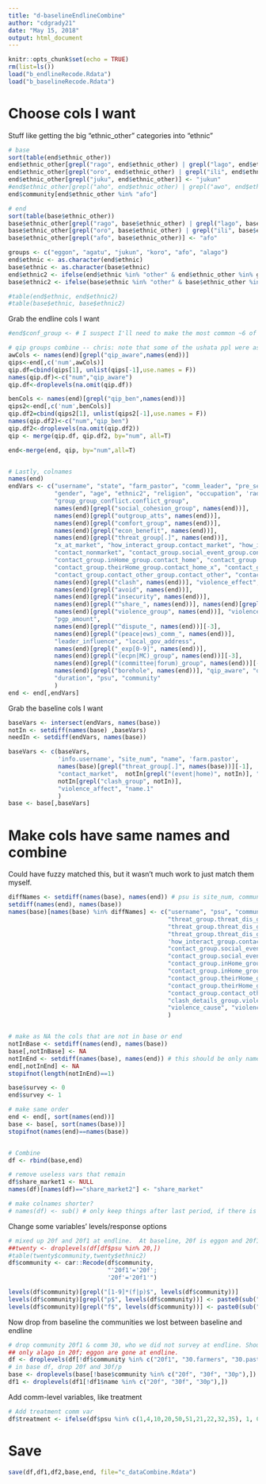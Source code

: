 ```yaml
---
title: "d-baselineEndlineCombine"
author: "cdgrady21"
date: "May 15, 2018"
output: html_document
---
```


```r
knitr::opts_chunk$set(echo = TRUE)
rm(list=ls())
load("b_endlineRecode.Rdata")
load("b_baselineRecode.Rdata")
```

# Choose cols I want

Stuff like getting the big "ethnic_other" categories into "ethnic"

```r
# base
sort(table(end$ethnic_other))
end$ethnic_other[grepl("rago", end$ethnic_other) | grepl("lago", end$ethnic_other)] <- "alago"
end$ethnic_other[grepl("oro", end$ethnic_other) | grepl("ili", end$ethnic_other)] <- "koro"
end$ethnic_other[grepl("juku", end$ethnic_other)] <- "jukun"
#end$ethnic_other[grepl("aho", end$ethnic_other) | grepl("awo", end$ethnic_other)] <- "afo" # cannot be sure these are afo and not awori people (yoruba tribe) or something
end$community[end$ethnic_other %in% "afo"]

# end
sort(table(base$ethnic_other))
base$ethnic_other[grepl("rago", base$ethnic_other) | grepl("lago", base$ethnic_other)] <- "alago"
base$ethnic_other[grepl("oro", base$ethnic_other) | grepl("ili", base$ethnic_other)] <- "koro"
base$ethnic_other[grepl("afo", base$ethnic_other)] <- "afo"

groups <- c("eggon", "agatu", "jukun", "koro", "afo", "alago")
end$ethnic <- as.character(end$ethnic)
base$ethnic <- as.character(base$ethnic)
end$ethnic2 <- ifelse(end$ethnic %in% "other" & end$ethnic_other %in% groups, as.character(end$ethnic_other), end$ethnic)
base$ethnic2 <- ifelse(base$ethnic %in% "other" & base$ethnic_other %in% groups, as.character(base$ethnic_other), base$ethnic)

#table(end$ethnic, end$ethnic2)
#table(base$ethnic, base$ethnic2)
```


Grab the endline cols I want

```r
#end$conf_group <- # I suspect I'll need to make the most common ~6 of these binary.  Will recode conf_group to be one of the ~6 most common, or "other", then make binary with model.matrix.

# qip groups combine -- chris: note that some of the ushata ppl were asked this questino because an enumerator said they were in Loko, and 5 of the Ushata people knew about the qip project.
awCols <- names(end)[grepl("qip_aware",names(end))]
qips<-end[,c('num',awCols)]
qip.df=cbind(qips[1], unlist(qips[-1],use.names = F))
names(qip.df)<-c("num","qip_aware")
qip.df<-droplevels(na.omit(qip.df))

benCols <- names(end)[grepl("qip_ben",names(end))]
qips2<-end[,c('num',benCols)]
qip.df2=cbind(qips2[1], unlist(qips2[-1],use.names = F))
names(qip.df2)<-c("num","qip_ben")
qip.df2<-droplevels(na.omit(qip.df2))
qip <- merge(qip.df, qip.df2, by="num", all=T)

end<-merge(end, qip, by="num",all=T)


# Lastly, colnames
names(end)
endVars <- c("username", "state", "farm_pastor", "comm_leader", "pre_selected", "id_num", "select_grp.house_size",
             "gender", "age", "ethnic2", "religion", "occupation", 'radio', "income_year", 'income_month',
             "group_group_conflict.conflict_group", 
             names(end)[grepl("social_cohesion_group", names(end))],
             names(end)[grepl("outgroup_atts", names(end))], 
             names(end)[grepl("comfort_group", names(end))],
             names(end)[grepl("econ_benefit", names(end))],
             names(end)[grepl("threat_group[.]", names(end))],
             "x_at_market", "how_interact_group.contact_market", "how_interact_group.how_interact_type", "contact_market_pos",
             "contact_nonmarket", "contact_group.social_event_group.contact_event", "contact_group.social_event_group.contact_event_num",
             "contact_group.inHome_group.contact_home", "contact_group.inHome_group.contact_home_num",
             "contact_group.theirHome_group.contact_home_x", "contact_group.theirHome_group.contact_home_x_num",
             "contact_group.contact_other_group.contact_other", "contact_pos",
             names(end)[grepl("clash", names(end))], "violence_effect", "violence_work_effect",
             names(end)[grepl("avoid", names(end))],
             names(end)[grepl("insecurity", names(end))],
             names(end)[grepl("^share_", names(end))], names(end)[grepl("_resolve", names(end))], "resolve_peace",
             names(end)[grepl("violence_group", names(end))], "violence_cause",
             "pgp_amount",
             names(end)[grepl("^dispute_", names(end))][-3],
             names(end)[grepl("(peace|ews)_comm_", names(end))],
             "leader_influence", "local_gov_address",
             names(end)[grepl("_exp[0-9]", names(end))],
             names(end)[grepl("(ecpn|MC)_group", names(end))][-3],
             names(end)[grepl("(committee|forum)_group", names(end))][-3],
             names(end)[grepl("borehole", names(end))], "qip_aware", "qip_ben",
             "duration", "psu", "community"
             )
end <- end[,endVars]
```


Grab the baseline cols I want

```r
baseVars <- intersect(endVars, names(base))
notIn <- setdiff(names(base) ,baseVars)
needIn <- setdiff(endVars, names(base))

baseVars <- c(baseVars,
              'info.username', "site_num", "name", 'farm.pastor', 
              names(base)[grepl("threat_group[.]", names(base))][-1],
              "contact_market",  notIn[grepl("(event|home)", notIn)], "contact_other",
              notIn[grepl("clash_group", notIn)],
              "violence_affect", "name.1"
              )
base <- base[,baseVars]

```


# Make cols have same names and combine

Could have fuzzy matched this, but it wasn't much work to just match them myself.

```r
diffNames <- setdiff(names(base), names(end)) # psu is site_num, community is name.
setdiff(names(end), names(base))
names(base)[names(base) %in% diffNames] <- c("username", "psu", "community", "farm_pastor",
                                             "threat_group.threat_dis_group.x_threat", 
                                             "threat_group.threat_dis_group.x_influence",
                                             "threat_group.threat_dis_group.x_values",
                                             'how_interact_group.contact_market', 
                                             "contact_group.social_event_group.contact_event", 
                                             "contact_group.social_event_group.contact_event_num",
                                             "contact_group.inHome_group.contact_home",
                                             "contact_group.inHome_group.contact_home_num",
                                             "contact_group.theirHome_group.contact_home_x",
                                             "contact_group.theirHome_group.contact_home_x_num",
                                             "contact_group.contact_other_group.contact_other",
                                             "clash_details_group.violence_when", "clash_details_group.violence_killed",
                                             "violence_cause", "violence_effect", "name.1"
                                             )


# make as NA the cols that are not in base or end
notInBase <- setdiff(names(end), names(base))
base[,notInBase] <- NA
notInEnd <- setdiff(names(base), names(end)) # this should be only name.1 (and is)
end[,notInEnd] <- NA
stopifnot(length(notInEnd)==1)

base$survey <- 0
end$survey <- 1

# make same order
end <- end[, sort(names(end))]
base <- base[, sort(names(base))]
stopifnot(names(end)==names(base))


# Combine
df <- rbind(base,end)

# remove useless vars that remain
df$share_market1 <- NULL
names(df)[names(df)=="share_market2"] <- "share_market"

# make colnames shorter?
# names(df) <- sub() # only keep things after last period, if there is a period. # decided against, these names are fine

```


Change some variables' levels/response options

```r
# mixed up 20f and 20f1 at endline.  At baseline, 20f is eggon and 20f1 is alago.  At endline, 20f is alago and 20f1 (eggon) is gone.
##twenty <- droplevels(df[df$psu %in% 20,])
#table(twenty$community,twenty$ethnic2)
df$community <- car::Recode(df$community, 
                            "'20f1'='20f';
                            '20f'='20f1'")

levels(df$community)[grepl("[1-9]*(f|p)$", levels(df$community))]
levels(df$community)[grepl("p$", levels(df$community))] <- paste0(sub("p", "", levels(df$community)[grepl("p$", levels(df$community))]), ".pastoralists")
levels(df$community)[grepl("f$", levels(df$community))] <- paste0(sub("f", "", levels(df$community)[grepl("f$", levels(df$community))]), ".farmers")

```

Now drop from baseline the communities we lost between baseline and endline

```r
# drop community 20f1 & comm 30, who we did not survey at endline. Should drop 152 respondents.
## only alago in 20f; eggon are gone at endline.
df <- droplevels(df[!df$community %in% c("20f1", "30.farmers", "30.pastoralists"),])
# in base df, drop 20f and 30f/p
base <- droplevels(base[!base$community %in% c("20f", "30f", "30p"),])
df1 <- droplevels(df1[!df1$name %in% c("20f", "30f", "30p"),])
```


Add comm-level variables, like treatment

```r
# Add treatment comm var
df$treatment <- ifelse(df$psu %in% c(1,4,10,20,50,51,21,22,32,35), 1, 0)
```


# Save

```r
save(df,df1,df2,base,end, file="c_dataCombine.Rdata")

```